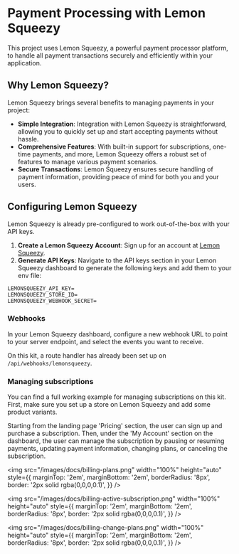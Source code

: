 # Payment Processing with Lemon Squeezy

This project uses Lemon Squeezy, a powerful payment processor platform, to handle all payment transactions securely and efficiently within your application.

## Why Lemon Squeezy?

Lemon Squeezy brings several benefits to managing payments in your project:

-   **Simple Integration**: Integration with Lemon Squeezy is straightforward, allowing you to quickly set up and start accepting payments without hassle.
-   **Comprehensive Features**: With built-in support for subscriptions, one-time payments, and more, Lemon Squeezy offers a robust set of features to manage various payment scenarios.
-   **Secure Transactions**: Lemon Squeezy ensures secure handling of payment information, providing peace of mind for both you and your users.

## Configuring Lemon Squeezy

Lemon Squeezy is already pre-configured to work out-of-the-box with your API keys.

1. **Create a Lemon Squeezy Account**: Sign up for an account at [Lemon Squeezy](https://lemonsqueezy.com).
2. **Generate API Keys**: Navigate to the API keys section in your Lemon Squeezy dashboard to generate the following keys and add them to your env file:

```
LEMONSQUEEZY_API_KEY=
LEMONSQUEEZY_STORE_ID=
LEMONSQUEEZY_WEBHOOK_SECRET=
```

### Webhooks

In your Lemon Squeezy dashboard, configure a new webhook URL to point to your server endpoint, and select the events you want to receive.

On this kit, a route handler has already been set up on `/api/webhooks/lemonsqueezy`.

### Managing subscriptions

You can find a full working example for managing subscriptions on this kit. First, make sure you set up a store on Lemon Squeezy and add some product variants.

Starting from the landing page 'Pricing' section, the user can sign up and purchase a subscription. Then, under the 'My Account' section on the dashboard, the user can manage the subscription by pausing or resuming payments, updating payment information, changing plans, or canceling the subscription.

<img
    src="/images/docs/billing-plans.png"
    width="100%"
    height="auto"
    style={{
        marginTop: '2em',
        marginBottom: '2em',
        borderRadius: '8px',
        border: '2px solid rgba(0,0,0,0.1)',
    }}
/>

<img
    src="/images/docs/billing-active-subscription.png"
    width="100%"
    height="auto"
    style={{
        marginTop: '2em',
        marginBottom: '2em',
        borderRadius: '8px',
        border: '2px solid rgba(0,0,0,0.1)',
    }}
/>

<img
    src="/images/docs/billing-change-plans.png"
    width="100%"
    height="auto"
    style={{
        marginTop: '2em',
        marginBottom: '2em',
        borderRadius: '8px',
        border: '2px solid rgba(0,0,0,0.1)',
    }}
/>
